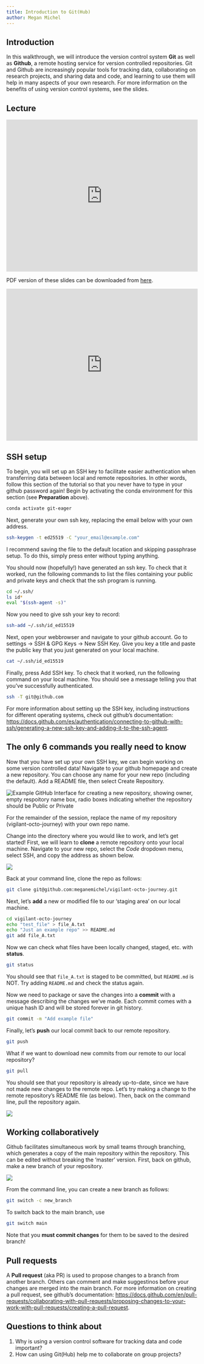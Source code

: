 ```yaml
---
title: Introduction to Git(Hub)
author: Megan Michel
---
```


## Introduction

In this walkthrough, we will introduce the version control system **Git** as well as **Github**, a remote hosting service for version controlled repositories. Git and Github are increasingly popular tools for tracking data, collaborating on research projects, and sharing data and code, and learning to use them will help in many aspects of your own research. For more information on the benefits of using version control systems, see the slides.

## Lecture

<iframe src="https://docs.google.com/presentation/d/e/2PACX-1vR07xSxl-AaB6df4Mu4BN4X41U5SM41fKy0gvZ7sSSPtqRoF2RqFth-aduhN9nkRpkdzP0N6fb5x5Ok/embed?start=true&loop=true&delayms=10000" frameborder="0" width="100%" height="400px" allowfullscreen="true" mozallowfullscreen="true" webkitallowfullscreen="true"></iframe>

PDF version of these slides can be downloaded from [here](<https://github.com/SPAAM-community/https://github.com/SPAAM-community/wss-summer-school/raw/main/docs/raw/main/docs/assets/slides/2022/2b-intro-to-github/SPAAM%20Summer%20School%202022%20-%202B%20-%20Introduction%20to%20Git(Hub).pdf>).

<iframe width="100%" height="400px" src="https://www.youtube.com/embed/Eh9TldDahW0" title="YouTube video player" frameborder="0" allow="accelerometer; autoplay; clipboard-write; encrypted-media; gyroscope; picture-in-picture" allowfullscreen></iframe>

## SSH setup

To begin, you will set up an SSH key to facilitate easier authentication when transferring data between local and remote repositories. In other words, follow this section of the tutorial so that you never have to type in your github password again!
Begin by activating the conda environment for this section (see **Preparation** above).

```bash
conda activate git-eager
```

Next, generate your own ssh key, replacing the email below with your own address.

```bash
ssh-keygen -t ed25519 -C "your_email@example.com"
```

I recommend saving the file to the default location and skipping passphrase setup. To do this, simply press enter without typing anything.

You should now (hopefully!) have generated an ssh key. To check that it worked, run the following commands to list the files containing your public and private keys and check that the ssh program is running.

```bash
cd ~/.ssh/
ls id*
eval "$(ssh-agent -s)"
```

Now you need to give ssh your key to record:

```bash
ssh-add ~/.ssh/id_ed15519
```

Next, open your webbrowser and navigate to your github account. Go to settings -> SSH & GPG Keys -> New SSH Key. Give you key a title and paste the public key that you just generated on your local machine.

```bash
cat ~/.ssh/id_ed15519
```

Finally, press Add SSH key. To check that it worked, run the following command on your local machine. You should see a message telling you that you've successfully authenticated.

```bash
ssh -T git@github.com
```

For more information about setting up the SSH key, including instructions for different operating systems, check out github's documentation: [https://docs.github.com/es/authentication/connecting-to-github-with-ssh/generating-a-new-ssh-key-and-adding-it-to-the-ssh-agent](https://docs.github.com/es/authentication/connecting-to-github-with-ssh/generating-a-new-ssh-key-and-adding-it-to-the-ssh-agent).

## The only 6 commands you really need to know

Now that you have set up your own SSH key, we can begin working on some version controlled data! Navigate to your github homepage and create a new repository. You can choose any name for your new repo (including the default). Add a README file, then select Create Repository.

![Example GitHub Interface for creating a new repository, showing owner, empty respoitory name box, radio boxes indicating whether the repository should be Public or Private](assets/images/chapters/introduction-to-git/create_repo.png)
<!-- TODO -->
<!-- alt text/captions for all images-->

:::  {.callout-note}
For the remainder of the session, replace the name of my repository (vigilant-octo-journey) with your own repo name.
:::
<!-- TODO -->
<!-- replace all 'notes' with call outs -->

Change into the directory where you would like to work, and let's get started!
First, we will learn to **clone** a remote repository onto your local machine. Navigate to your new repo, select the _Code_ dropdown menu, select SSH, and copy the address as shown below.

![](assets/images/chapters/introduction-to-git/git_clone.png)

Back at your command line, clone the repo as follows:

```bash
git clone git@github.com:meganemichel/vigilant-octo-journey.git
```

Next, let's **add** a new or modified file to our 'staging area' on our local machine.

```bash
cd vigilant-octo-journey
echo "test_file" > file_A.txt
echo "Just an example repo" >> README.md
git add file_A.txt
```

Now we can check what files have been locally changed, staged, etc. with **status**.

```bash
git status
```

You should see that `file_A.txt` is staged to be committed, but `README.md` is NOT. Try adding `README.md` and check the status again.

Now we need to package or save the changes into a **commit** with a message describing the changes we've made. Each commit comes with a unique hash ID and will be stored forever in git history.

```bash
git commit -m "Add example file"
```

Finally, let's **push** our local commit back to our remote repository.

```bash
git push
```

What if we want to download new commits from our remote to our local repository?

```bash
git pull
```

You should see that your repository is already up-to-date, since we have not made new changes to the remote repo. Let's try making a change to the remote repository's README file (as below). Then, back on the command line, pull the repository again.

![](assets/images/chapters/introduction-to-git/git_pull.png)

## Working collaboratively

Github facilitates simultaneous work by small teams through branching, which generates a copy of the main repository within the repository. This can be edited without breaking the 'master' version.
First, back on github, make a new branch of your repository.

![](assets/images/chapters/introduction-to-git/git_switch.png)

From the command line, you can create a new branch as follows:

```bash
git switch -c new_branch
```

To switch back to the main branch, use

```bash
git switch main
```

Note that you **must commit changes** for them to be saved to the desired branch!

## Pull requests

A **Pull request** (aka PR) is used to propose changes to a branch from another branch. Others can comment and make suggestinos before your changes are merged into the main branch.
For more information on creating a pull request, see github's documentation: [https://docs.github.com/en/pull-requests/collaborating-with-pull-requests/proposing-changes-to-your-work-with-pull-requests/creating-a-pull-request](https://docs.github.com/en/pull-requests/collaborating-with-pull-requests/proposing-changes-to-your-work-with-pull-requests/creating-a-pull-request).

## Questions to think about

1. Why is using a version control software for tracking data and code important?
2. How can using Git(Hub) help me to collaborate on group projects?